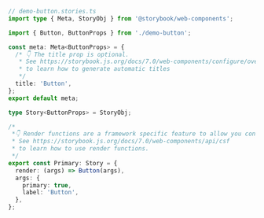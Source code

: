 ```ts
// demo-button.stories.ts
import type { Meta, StoryObj } from '@storybook/web-components';

import { Button, ButtonProps } from './demo-button';

const meta: Meta<ButtonProps> = {
  /* 👇 The title prop is optional.
   * See https://storybook.js.org/docs/7.0/web-components/configure/overview#configure-story-loading
   * to learn how to generate automatic titles
   */
  title: 'Button',
};
export default meta;

type Story<ButtonProps> = StoryObj;

/*
 *👇 Render functions are a framework specific feature to allow you control on how the component renders.
 * See https://storybook.js.org/docs/7.0/web-components/api/csf
 * to learn how to use render functions.
 */
export const Primary: Story = {
  render: (args) => Button(args),
  args: {
    primary: true,
    label: 'Button',
  },
};
```
